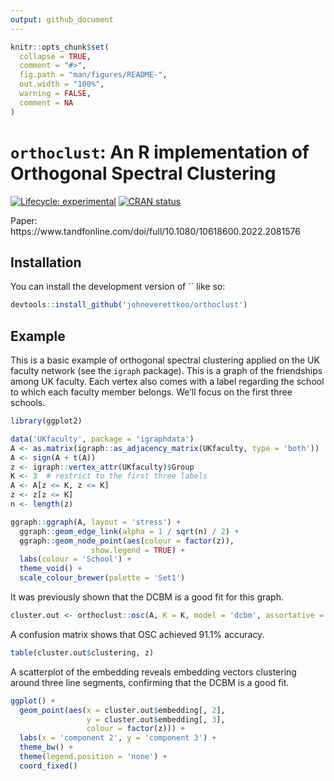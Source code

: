 ```yaml
---
output: github_document
---
```


<!-- README.md is generated from README.Rmd. Please edit that file -->

```r
knitr::opts_chunk$set(
  collapse = TRUE,
  comment = "#>",
  fig.path = "man/figures/README-",
  out.width = "100%",
  warning = FALSE,
  comment = NA
)
```

# `orthoclust`: An R implementation of Orthogonal Spectral Clustering

<!-- badges: start -->
[![Lifecycle: experimental](https://img.shields.io/badge/lifecycle-experimental-orange.svg)](https://lifecycle.r-lib.org/articles/stages.html#experimental)
[![CRAN status](https://www.r-pkg.org/badges/version/orthoclust)](https://CRAN.R-project.org/package=orthoclust)
<!-- badges: end -->

Paper: https://www.tandfonline.com/doi/full/10.1080/10618600.2022.2081576

## Installation

You can install the development version of `` like so:

``` r
devtools::install_github('johneverettkoo/orthoclust')
```

## Example

This is a basic example of orthogonal spectral clustering applied on the UK faculty network (see the `igraph` package). 
This is a graph of the friendships among UK faculty. 
Each vertex also comes with a label regarding the school to which each faculty member belongs. 
We'll focus on the first three schools. 

```r
library(ggplot2)

data('UKfaculty', package = 'igraphdata')
A <- as.matrix(igraph::as_adjacency_matrix(UKfaculty, type = 'both'))
A <- sign(A + t(A))
z <- igraph::vertex_attr(UKfaculty)$Group
K <- 3  # restrict to the first three labels
A <- A[z <= K, z <= K]
z <- z[z <= K]
n <- length(z)

ggraph::ggraph(A, layout = 'stress') + 
  ggraph::geom_edge_link(alpha = 1 / sqrt(n) / 2) + 
  ggraph::geom_node_point(aes(colour = factor(z)), 
                  show.legend = TRUE) + 
  labs(colour = 'School') + 
  theme_void() + 
  scale_colour_brewer(palette = 'Set1')
```

It was previously shown that the DCBM is a good fit for this graph. 

```r
cluster.out <- orthoclust::osc(A, K = K, model = 'dcbm', assortative = TRUE)
```

A confusion matrix shows that OSC achieved 91.1\% accuracy.

```r
table(cluster.out$clustering, z)
```

A scatterplot of the embedding reveals embedding vectors clustering around three line segments, confirming that the DCBM is a good fit.

```r
ggplot() +
  geom_point(aes(x = cluster.out$embedding[, 2],
                 y = cluster.out$embedding[, 3],
                 colour = factor(z))) +
  labs(x = 'component 2', y = 'component 3') +
  theme_bw() +
  theme(legend.position = 'none') +
  coord_fixed()
```
